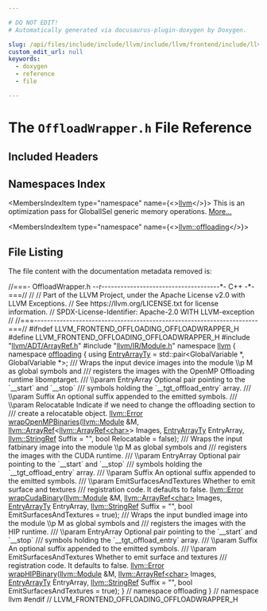 ```yaml
---

# DO NOT EDIT!
# Automatically generated via docusaurus-plugin-doxygen by Doxygen.

slug: /api/files/include/include/llvm/include/llvm/frontend/include/llvm/frontend/offloading/offloadwrapper-h
custom_edit_url: null
keywords:
  - doxygen
  - reference
  - file

---
```





# The `OffloadWrapper.h` File Reference

<DoxygenPage pluginConfig={pluginConfig}>



## Included Headers

<IncludesList>
<IncludesListItem
  filePath="llvm/ADT/ArrayRef.h"
  permalink="/docs/api/files/include/include/llvm/include/llvm/adt/arrayref-h"
  isLocal="true" />
<IncludesListItem
  filePath="llvm/IR/Module.h"
  permalink="/docs/api/files/include/include/llvm/include/llvm/ir/module-h"
  isLocal="true" />
</IncludesList>

## Namespaces Index

<MembersIndex>

<MembersIndexItem
  type="namespace"
  name={<><a href="/docs/api/namespaces/llvm">llvm</a></>}>
This is an optimization pass for GlobalISel generic memory operations. <a href="/docs/api/namespaces/llvm/#details">More...</a>
</MembersIndexItem>

<MembersIndexItem
  type="namespace"
  name={<><a href="/docs/api/namespaces/llvm/offloading">llvm::offloading</a></>}>
</MembersIndexItem>

</MembersIndex>


## File Listing

The file content with the documentation metadata removed is:

<ProgramListing>

<Link id="l00001" /><CodeLine lineNumber="1"><span class="doxyHighlightComment">//===- OffloadWrapper.h --r-------------------------------------&#42;- C++ -&#42;-===//</span></CodeLine>
<Link id="l00002" /><CodeLine lineNumber="2"><span class="doxyHighlightComment">//</span></CodeLine>
<Link id="l00003" /><CodeLine lineNumber="3"><span class="doxyHighlightComment">// Part of the LLVM Project, under the Apache License v2.0 with LLVM Exceptions.</span></CodeLine>
<Link id="l00004" /><CodeLine lineNumber="4"><span class="doxyHighlightComment">// See https://llvm.org/LICENSE.txt for license information.</span></CodeLine>
<Link id="l00005" /><CodeLine lineNumber="5"><span class="doxyHighlightComment">// SPDX-License-Identifier: Apache-2.0 WITH LLVM-exception</span></CodeLine>
<Link id="l00006" /><CodeLine lineNumber="6"><span class="doxyHighlightComment">//</span></CodeLine>
<Link id="l00007" /><CodeLine lineNumber="7"><span class="doxyHighlightComment">//===----------------------------------------------------------------------===//</span></CodeLine>
<Link id="l00008" /><CodeLine lineNumber="8"></CodeLine>
<Link id="l00009" /><CodeLine lineNumber="9"><span class="doxyHighlightPreprocessor">#ifndef LLVM&#95;FRONTEND&#95;OFFLOADING&#95;OFFLOADWRAPPER&#95;H</span></CodeLine>
<Link id="l00010" /><CodeLine lineNumber="10"><span class="doxyHighlightPreprocessor">#define LLVM&#95;FRONTEND&#95;OFFLOADING&#95;OFFLOADWRAPPER&#95;H</span></CodeLine>
<Link id="l00011" /><CodeLine lineNumber="11"></CodeLine>
<Link id="l00012" /><CodeLine lineNumber="12"><span class="doxyHighlightPreprocessor">#include &quot;<a href="/docs/api/files/include/include/llvm/include/llvm/adt/arrayref-h">llvm/ADT/ArrayRef.h</a>&quot;</span></CodeLine>
<Link id="l00013" /><CodeLine lineNumber="13"><span class="doxyHighlightPreprocessor">#include &quot;<a href="/docs/api/files/include/include/llvm/include/llvm/ir/module-h">llvm/IR/Module.h</a>&quot;</span></CodeLine>
<Link id="l00014" /><CodeLine lineNumber="14"></CodeLine>
<Link id="l00015" /><CodeLine lineNumber="15"><span class="doxyHighlightKeyword">namespace </span><span class="doxyHighlight"><a href="/docs/api/namespaces/llvm">llvm</a> &#123;</span></CodeLine>
<Link id="l00016" /><CodeLine lineNumber="16" lineLink="/docs/api/namespaces/llvm/offloading"><span class="doxyHighlightKeyword">namespace </span><span class="doxyHighlight"><a href="/docs/api/namespaces/llvm/offloading">offloading</a> &#123;</span></CodeLine>
<Link id="l00017" /><CodeLine lineNumber="17" lineLink="/docs/api/namespaces/llvm/offloading/#a8b583147c80ad356eeccb01b64688984"><span class="doxyHighlightKeyword">using </span><span class="doxyHighlight"><a href="/docs/api/namespaces/llvm/offloading/#a8b583147c80ad356eeccb01b64688984">EntryArrayTy</a> = std::pair&lt;GlobalVariable &#42;, GlobalVariable &#42;&gt;;</span></CodeLine>
<Link id="l00018" /><CodeLine lineNumber="18"><span class="doxyHighlightComment">/// Wraps the input device images into the module \\p M as global symbols and</span></CodeLine>
<Link id="l00019" /><CodeLine lineNumber="19"><span class="doxyHighlightComment">/// registers the images with the OpenMP Offloading runtime libomptarget.</span></CodeLine>
<Link id="l00020" /><CodeLine lineNumber="20"><span class="doxyHighlightComment">/// \\param EntryArray Optional pair pointing to the &#96;&#95;&#95;start&#96; and &#96;&#95;&#95;stop&#96;</span></CodeLine>
<Link id="l00021" /><CodeLine lineNumber="21"><span class="doxyHighlightComment">/// symbols holding the &#96;&#95;&#95;tgt&#95;offload&#95;entry&#96; array.</span></CodeLine>
<Link id="l00022" /><CodeLine lineNumber="22"><span class="doxyHighlightComment">/// \\param Suffix An optional suffix appended to the emitted symbols.</span></CodeLine>
<Link id="l00023" /><CodeLine lineNumber="23"><span class="doxyHighlightComment">/// \\param Relocatable Indicate if we need to change the offloading section to</span></CodeLine>
<Link id="l00024" /><CodeLine lineNumber="24"><span class="doxyHighlightComment">/// create a relocatable object.</span></CodeLine>
<Link id="l00025" /><CodeLine lineNumber="25"><span class="doxyHighlight"><a href="/docs/api/classes/llvm/error">llvm::Error</a> <a href="/docs/api/namespaces/llvm/offloading/#a8acaeff0d5377d081e04c0f9c1a0726e">wrapOpenMPBinaries</a>(<a href="/docs/api/classes/llvm/module">llvm::Module</a> &amp;M,</span></CodeLine>
<Link id="l00026" /><CodeLine lineNumber="26"><span class="doxyHighlight">                               <a href="/docs/api/classes/llvm/arrayref">llvm::ArrayRef</a>&lt;<a href="/docs/api/classes/llvm/arrayref">llvm::ArrayRef&lt;char&gt;</a>&gt; Images,</span></CodeLine>
<Link id="l00027" /><CodeLine lineNumber="27"><span class="doxyHighlight">                               <a href="/docs/api/namespaces/llvm/offloading/#a8b583147c80ad356eeccb01b64688984">EntryArrayTy</a> EntryArray,</span></CodeLine>
<Link id="l00028" /><CodeLine lineNumber="28"><span class="doxyHighlight">                               <a href="/docs/api/classes/llvm/stringref">llvm::StringRef</a> Suffix = </span><span class="doxyHighlightStringLiteral">&quot;&quot;</span><span class="doxyHighlight">,</span></CodeLine>
<Link id="l00029" /><CodeLine lineNumber="29"><span class="doxyHighlight">                               </span><span class="doxyHighlightKeywordType">bool</span><span class="doxyHighlight"> Relocatable = </span><span class="doxyHighlightKeyword">false</span><span class="doxyHighlight">);</span></CodeLine>
<Link id="l00030" /><CodeLine lineNumber="30"></CodeLine>
<Link id="l00031" /><CodeLine lineNumber="31"><span class="doxyHighlightComment">/// Wraps the input fatbinary image into the module \\p M as global symbols and</span></CodeLine>
<Link id="l00032" /><CodeLine lineNumber="32"><span class="doxyHighlightComment">/// registers the images with the CUDA runtime.</span></CodeLine>
<Link id="l00033" /><CodeLine lineNumber="33"><span class="doxyHighlightComment">/// \\param EntryArray Optional pair pointing to the &#96;&#95;&#95;start&#96; and &#96;&#95;&#95;stop&#96;</span></CodeLine>
<Link id="l00034" /><CodeLine lineNumber="34"><span class="doxyHighlightComment">/// symbols holding the &#96;&#95;&#95;tgt&#95;offload&#95;entry&#96; array.</span></CodeLine>
<Link id="l00035" /><CodeLine lineNumber="35"><span class="doxyHighlightComment">/// \\param Suffix An optional suffix appended to the emitted symbols.</span></CodeLine>
<Link id="l00036" /><CodeLine lineNumber="36"><span class="doxyHighlightComment">/// \\param EmitSurfacesAndTextures Whether to emit surface and textures</span></CodeLine>
<Link id="l00037" /><CodeLine lineNumber="37"><span class="doxyHighlightComment">/// registration code. It defaults to false.</span></CodeLine>
<Link id="l00038" /><CodeLine lineNumber="38"><span class="doxyHighlight"><a href="/docs/api/classes/llvm/error">llvm::Error</a> <a href="/docs/api/namespaces/llvm/offloading/#ae8476f6b1335517f24e2a9236806f425">wrapCudaBinary</a>(<a href="/docs/api/classes/llvm/module">llvm::Module</a> &amp;M, <a href="/docs/api/classes/llvm/arrayref">llvm::ArrayRef&lt;char&gt;</a> Images,</span></CodeLine>
<Link id="l00039" /><CodeLine lineNumber="39"><span class="doxyHighlight">                           <a href="/docs/api/namespaces/llvm/offloading/#a8b583147c80ad356eeccb01b64688984">EntryArrayTy</a> EntryArray, <a href="/docs/api/classes/llvm/stringref">llvm::StringRef</a> Suffix = </span><span class="doxyHighlightStringLiteral">&quot;&quot;</span><span class="doxyHighlight">,</span></CodeLine>
<Link id="l00040" /><CodeLine lineNumber="40"><span class="doxyHighlight">                           </span><span class="doxyHighlightKeywordType">bool</span><span class="doxyHighlight"> EmitSurfacesAndTextures = </span><span class="doxyHighlightKeyword">true</span><span class="doxyHighlight">);</span></CodeLine>
<Link id="l00041" /><CodeLine lineNumber="41"></CodeLine>
<Link id="l00042" /><CodeLine lineNumber="42"><span class="doxyHighlightComment">/// Wraps the input bundled image into the module \\p M as global symbols and</span></CodeLine>
<Link id="l00043" /><CodeLine lineNumber="43"><span class="doxyHighlightComment">/// registers the images with the HIP runtime.</span></CodeLine>
<Link id="l00044" /><CodeLine lineNumber="44"><span class="doxyHighlightComment">/// \\param EntryArray Optional pair pointing to the &#96;&#95;&#95;start&#96; and &#96;&#95;&#95;stop&#96;</span></CodeLine>
<Link id="l00045" /><CodeLine lineNumber="45"><span class="doxyHighlightComment">/// symbols holding the &#96;&#95;&#95;tgt&#95;offload&#95;entry&#96; array.</span></CodeLine>
<Link id="l00046" /><CodeLine lineNumber="46"><span class="doxyHighlightComment">/// \\param Suffix An optional suffix appended to the emitted symbols.</span></CodeLine>
<Link id="l00047" /><CodeLine lineNumber="47"><span class="doxyHighlightComment">/// \\param EmitSurfacesAndTextures Whether to emit surface and textures</span></CodeLine>
<Link id="l00048" /><CodeLine lineNumber="48"><span class="doxyHighlightComment">/// registration code. It defaults to false.</span></CodeLine>
<Link id="l00049" /><CodeLine lineNumber="49"><span class="doxyHighlight"><a href="/docs/api/classes/llvm/error">llvm::Error</a> <a href="/docs/api/namespaces/llvm/offloading/#ad14a169be48a9fd66713e2d0a963223c">wrapHIPBinary</a>(<a href="/docs/api/classes/llvm/module">llvm::Module</a> &amp;M, <a href="/docs/api/classes/llvm/arrayref">llvm::ArrayRef&lt;char&gt;</a> Images,</span></CodeLine>
<Link id="l00050" /><CodeLine lineNumber="50"><span class="doxyHighlight">                          <a href="/docs/api/namespaces/llvm/offloading/#a8b583147c80ad356eeccb01b64688984">EntryArrayTy</a> EntryArray, <a href="/docs/api/classes/llvm/stringref">llvm::StringRef</a> Suffix = </span><span class="doxyHighlightStringLiteral">&quot;&quot;</span><span class="doxyHighlight">,</span></CodeLine>
<Link id="l00051" /><CodeLine lineNumber="51"><span class="doxyHighlight">                          </span><span class="doxyHighlightKeywordType">bool</span><span class="doxyHighlight"> EmitSurfacesAndTextures = </span><span class="doxyHighlightKeyword">true</span><span class="doxyHighlight">);</span></CodeLine>
<Link id="l00052" /><CodeLine lineNumber="52"><span class="doxyHighlight">&#125; </span><span class="doxyHighlightComment">// namespace offloading</span></CodeLine>
<Link id="l00053" /><CodeLine lineNumber="53"><span class="doxyHighlight">&#125; </span><span class="doxyHighlightComment">// namespace llvm</span></CodeLine>
<Link id="l00054" /><CodeLine lineNumber="54"></CodeLine>
<Link id="l00055" /><CodeLine lineNumber="55"><span class="doxyHighlightPreprocessor">#endif </span><span class="doxyHighlightComment">// LLVM&#95;FRONTEND&#95;OFFLOADING&#95;OFFLOADWRAPPER&#95;H</span></CodeLine>

</ProgramListing>


</DoxygenPage>
